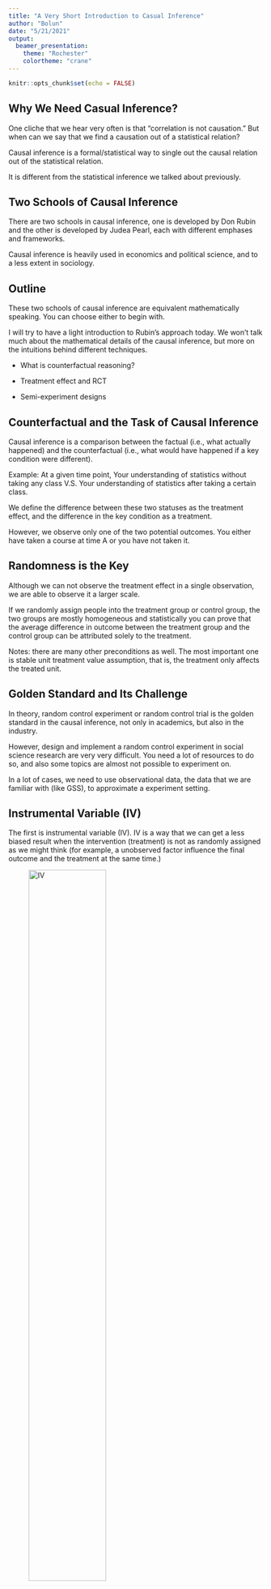 ```yaml
---
title: "A Very Short Introduction to Casual Inference"
author: "Bolun"
date: "5/21/2021"
output: 
  beamer_presentation:
    theme: "Rochester"
    colortheme: "crane"
---
```


```r
knitr::opts_chunk$set(echo = FALSE)
```

## Why We Need Casual Inference?

One cliche that we hear very often is that "correlation is not causation." But 
when can we say that we find a causation out of a statistical relation? 

Causal inference is a formal/statistical way to single out the causal relation 
out of the statistical relation.

It is different from the statistical inference we talked about previously.

## Two Schools of Causal Inference

There are two schools in causal inference, one is developed by Don Rubin and 
the other is developed by Judea Pearl, each with different emphases and 
frameworks.

Causal inference is heavily used in economics and political science, and to a 
less extent in sociology. 

## Outline

These two schools of causal inference are equivalent mathematically speaking. 
You can choose either to begin with. 

I will try to have a light introduction to Rubin's approach today. We won't talk 
much about the mathematical details of the causal inference, but more on the 
intuitions behind different techniques.

+ What is counterfactual reasoning?

+ Treatment effect and RCT

+ Semi-experiment designs

## Counterfactual and the Task of Causal Inference

Causal inference is a comparison between the factual (i.e., what actually 
happened) and the counterfactual (i.e., what would have happened if a key 
condition were different).

Example: At a given time point, Your understanding of statistics without taking 
any class V.S. Your understanding of statistics after taking a certain class. 

We define the difference between these two statuses as the treatment effect, and 
the difference in the key condition as a treatment. 

However, we observe only one of the two potential outcomes. You either have 
taken a course at time A or you have not taken it. 

## Randomness is the Key

Although we can not observe the treatment effect in a single observation, we are 
able to observe it a larger scale. 

If we randomly assign people into the treatment group or control group, the two 
groups are mostly homogeneous and statistically you can prove that the average 
difference in outcome between the treatment group and the control group can be 
attributed solely to the treatment. 

Notes: there are many other preconditions as well. The most important one is 
stable unit treatment value assumption, that is, the treatment only affects the 
treated unit.

## Golden Standard and Its Challenge

In theory, random control experiment or random control trial is the golden 
standard in the causal inference, not only in academics, but also in the 
industry.

However, design and implement a random control experiment in social science 
research are very very difficult. You need a lot of resources to do so, and also 
some topics are almost not possible to experiment on. 

In a lot of cases, we need to use observational data, the data that we are 
familiar with (like GSS), to approximate a experiment setting.

## Instrumental Variable (IV)

The first is instrumental variable (IV). IV is a way that we can get a less 
biased result when the intervention (treatment) is not as randomly assigned as 
we might think (for example, a unobserved factor influence the final outcome 
and the treatment at the same time.)

![IV](./pics/IV.png){width=60%}

## Example of IV

Acemoglu 2001: Using the death rate in early settler mortality as a IV for the 
type of early institutions, and further test the relation between the current 
institutions and economic performance. 

![Acemoglu 2001](./pics/IV example.png){width=80%}

## Difference in Differences (DID)

Intuition: we can observe similar trends among units if a treatment have not 
happened. 

DID design needs panel data, and is not able to deal with time-varying 
confounders

![Difference in Differences](./pics/DID_design.png){width=80%}


## Example of DID

Card and Krueger 1994: In 1992, the state of New Jersey (NJ) raised the minimum 
wage from $4.25 to $5.05 per hour. Did such an increase in the minimum wage 
reduce employment as economic theory predicts?

![Card and Krueger 1994](./pics/DID.png){width=55%}

## Regression Discontinuity (RD)

In our social life, we always have some clear-cut lines used as criteria. This 
criteria will determine whether one receives treatment or not. We assume that 
whether people fall near such lines is mere a matter of luck, thus among this 
group of people, the treatment can be seen as randomly assigned. 

## Regression Discontinuity (RD)

If a treatment effect exists, we will see a jump or discontinuity around that 
line. Here we only introduce what is called sharp RD.  

We can further use regression to predict the average on each side of the cutting 
line and estimate the difference. 

![RD design](./pics/RD_design.png){width=60%}

## Example of RD

Eggers and Hainmueller 2009: how much can politicians increase their personal 
wealth due to holding office?

![Eggers and Hainmueller 2009](./pics/RD_example.png){width=90%}

## Matching

Matching is a way to approximate a experiment design by match the observations 
from the control group to the treatment group according to a series of variables 
that might have theoretical interests. It will produce a more balanced sample 
so that pre-treatment conditions will be better controlled. 

There are multiple approaches to the matching. One thing you need to 
check before you conduct matching is that whether propensity score matching is 
suitable for your specific case. 

## The Antidotes from Sociologists

Casuality in the causal inference, whether it is from experiment or 
quasi-experiment, is generate by the research design. But casuality can still 
be identified by using theory, where Pearl's approach can be helpful.

More importantly, treatment-effect is only one kind of the causal relations 
that sociologists are interested in. 

Ermakoff, Ivan. 2019. “Causality and History: Modes of Causal Investigation in Historical Social Sciences.” Annual Review of Sociology 45(1):null. doi: 10.1146/annurev-soc-073117-041140.

Hirschman, Daniel, and Isaac Ariail Reed. 2014. “Formation Stories and Causality in Sociology.” Sociological Theory 32(4):259–82.

## Further Resources

Angrist, Joshua D., and Jörn-Steffen Pischke. 2008. Mostly Harmless Econometrics: An Empiricist’s Companion. Princeton University Press.

Anon. n.d. “Resolving Disputes between J. Pearl and D. Rubin on Causal Inference « Statistical Modeling, Causal Inference, and Social Science.” Retrieved May 22, 2021 (https://statmodeling.stat.columbia.edu/2009/07/05/disputes_about/).

Imai, Kosuke. 2018. Quantitative Social Science: An Introduction. Princeton University Press.

Morgan, Stephen L., and Christopher Winship. 2015. Counterfactuals and Causal Inference. Cambridge University Press.

Pearl, Judea, and Dana Mackenzie. 2018. The Book of Why: The New Science of Cause and Effect. Basic Books.


